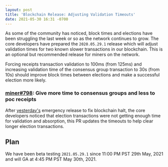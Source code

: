 ```yaml
---
layout: post
title: 'Blockchain Release: Adjusting Validation Timeouts'
date: 2021-05-30 16:31 -0700
---
```


As some of the community has noticed, block times and elections have been struggling the last week
or so as the network continues to grow. The core developers have prepared the `2020.05.29.1` release
which will adjust validation times for two known slower transactions in our blockchain. This is an
optional but recommended release for miners on the network.

<!--truncate-->

Forcing receipts transaction validation to 100ms (from 125ms) and increasing validation time of the
consensus group transaction to 30s (from 10s) should improve block times between elections and make
a successful election more likely.

### [miner#798](https://github.com/helium/miner/pull/798): Give more time to consensus groups and less to poc receipts

After
[yesterday's](https://engineering.helium.com/2021/05/29/blockchain-release-chain-halt-postmortem.html)
emergency release to fix blockchain halt, the core developers noticed that election transactions
were not getting enough time for validation and absorption, this PR updates the timeouts to help
clear longer election transactions.

## Plan

We have been beta testing `2021.05.29.1` since 11:00 PM PST 29th May, 2021 and will GA at 4:45 PM
PST May 30th, 2021.
